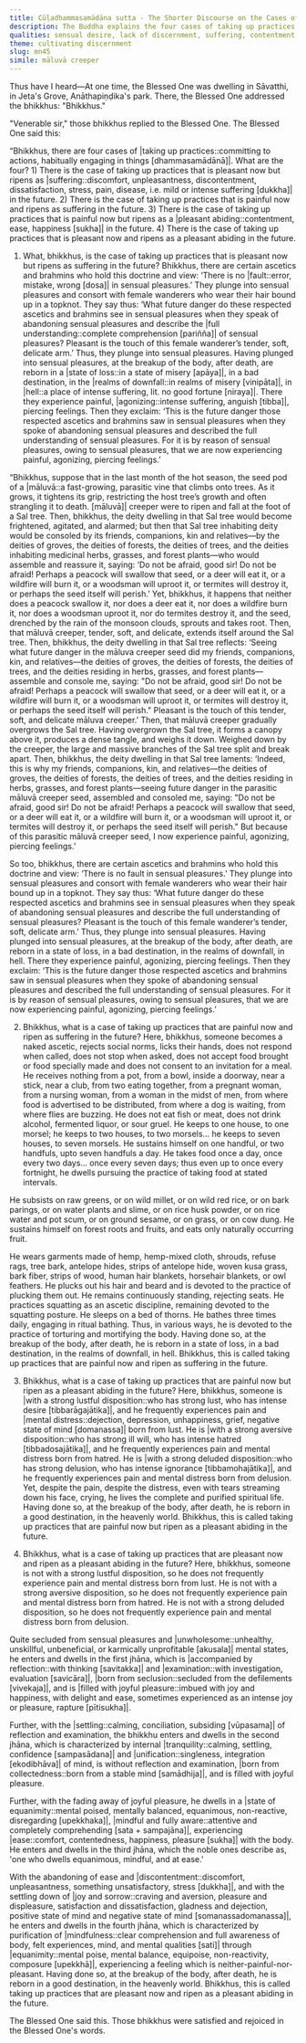 ```yaml
---
title: Cūḷadhammasamādāna sutta - The Shorter Discourse on the Cases of Taking up Practices
description: The Buddha explains the four cases of taking up practices, based on whether they are pleasant or painful now and whether they ripen as suffering or a pleasant abiding in the future.
qualities: sensual desire, lack of discernment, suffering, contentment, passion, aversion, illusion, solitude
theme: cultivating discernment
slug: mn45
simile: māluvā creeper
---
```


Thus have I heard—At one time, the Blessed One was dwelling in Sāvatthi, in Jeta's Grove, Anāthapiṇḍika's park. There, the Blessed One addressed the bhikkhus: "Bhikkhus."

"Venerable sir," those bhikkhus replied to the Blessed One. The Blessed One said this:

“Bhikkhus, there are four cases of |taking up practices::committing to actions, habitually engaging in things [dhammasamādānā]|. What are the four? 1) There is the case of taking up practices that is pleasant now but ripens as |suffering::discomfort, unpleasantness, discontentment, dissatisfaction, stress, pain, disease, i.e. mild or intense suffering [dukkha]| in the future. 2) There is the case of taking up practices that is painful now and ripens as suffering in the future. 3) There is the case of taking up practices that is painful now but ripens as a |pleasant abiding::contentment, ease, happiness [sukha]| in the future. 4) There is the case of taking up practices that is pleasant now and ripens as a pleasant abiding in the future.

1) What, bhikkhus, is the case of taking up practices that is pleasant now but ripens as suffering in the future? Bhikkhus, there are certain ascetics and brahmins who hold this doctrine and view: ‘There is no |fault::error, mistake, wrong [dosa]| in sensual pleasures.’ They plunge into sensual pleasures and consort with female wanderers who wear their hair bound up in a topknot. They say thus: ‘What future danger do these respected ascetics and brahmins see in sensual pleasures when they speak of abandoning sensual pleasures and describe the |full understanding::complete comprehension [pariñña]| of sensual pleasures? Pleasant is the touch of this female wanderer’s tender, soft, delicate arm.’ Thus, they plunge into sensual pleasures. Having plunged into sensual pleasures, at the breakup of the body, after death, are reborn in a |state of loss::in a state of misery [apāya]|, in a bad destination, in the |realms of downfall::in realms of misery [vinipāta]|, in |hell::a place of intense suffering, lit. no good fortune [niraya]|. There they experience painful, |agonizing::intense suffering, anguish [tibba]|, piercing feelings. Then they exclaim: ‘This is the future danger those respected ascetics and brahmins saw in sensual pleasures when they spoke of abandoning sensual pleasures and described the full understanding of sensual pleasures. For it is by reason of sensual pleasures, owing to sensual pleasures, that we are now experiencing painful, agonizing, piercing feelings.’

“Bhikkhus, suppose that in the last month of the hot season, the seed pod of a |māluvā::a fast-growing, parasitic vine that climbs onto trees. As it grows, it tightens its grip, restricting the host tree’s growth and often strangling it to death. [māluvā]| creeper were to ripen and fall at the foot of a Sal tree. Then, bhikkhus, the deity dwelling in that Sal tree would become frightened, agitated, and alarmed; but then that Sal tree inhabiting deity would be consoled by its friends, companions, kin and relatives—by the deities of groves, the deities of forests, the deities of trees, and the deities inhabiting medicinal herbs, grasses, and forest plants—who would assemble and reassure it, saying: ‘Do not be afraid, good sir! Do not be afraid! Perhaps a peacock will swallow that seed, or a deer will eat it, or a wildfire will burn it, or a woodsman will uproot it, or termites will destroy it, or perhaps the seed itself will perish.’ Yet, bhikkhus, it happens that neither does a peacock swallow it, nor does a deer eat it, nor does a wildfire burn it, nor does a woodsman uproot it, nor do termites destroy it, and the seed, drenched by the rain of the monsoon clouds, sprouts and takes root. Then, that māluvā creeper, tender, soft, and delicate, extends itself around the Sal tree. Then, bhikkhus, the deity dwelling in that Sal tree reflects: ‘Seeing what future danger in the māluva creeper seed did my friends, companions, kin, and relatives—the deities of groves, the deities of forests, the deities of trees, and the deities residing in herbs, grasses, and forest plants—assemble and console me, saying: "Do not be afraid, good sir! Do not be afraid! Perhaps a peacock will swallow that seed, or a deer will eat it, or a wildfire will burn it, or a woodsman will uproot it, or termites will destroy it, or perhaps the seed itself will perish." Pleasant is the touch of this tender, soft, and delicate māluva creeper.’ Then, that māluvā creeper gradually overgrows the Sal tree. Having overgrown the Sal tree, it forms a canopy above it, produces a dense tangle, and weighs it down. Weighed down by the creeper, the large and massive branches of the Sal tree split and break apart. Then, bhikkhus, the deity dwelling in that Sal tree laments: ‘Indeed, this is why my friends, companions, kin, and relatives—the deities of groves, the deities of forests, the deities of trees, and the deities residing in herbs, grasses, and forest plants—seeing future danger in the parasitic māluvā creeper seed, assembled and consoled me, saying: "Do not be afraid, good sir! Do not be afraid! Perhaps a peacock will swallow that seed, or a deer will eat it, or a wildfire will burn it, or a woodsman will uproot it, or termites will destroy it, or perhaps the seed itself will perish." But because of this parasitic māluvā creeper seed, I now experience painful, agonizing, piercing feelings.’

So too, bhikkhus, there are certain ascetics and brahmins who hold this doctrine and view: ‘There is no fault in sensual pleasures.’ They plunge into sensual pleasures and consort with female wanderers who wear their hair bound up in a topknot. They say thus: ‘What future danger do these respected ascetics and brahmins see in sensual pleasures when they speak of abandoning sensual pleasures and describe the full understanding of sensual pleasures? Pleasant is the touch of this female wanderer’s tender, soft, delicate arm.’ Thus, they plunge into sensual pleasures. Having plunged into sensual pleasures, at the breakup of the body, after death, are reborn in a state of loss, in a bad destination, in the realms of downfall, in hell. There they experience painful, agonizing, piercing feelings. Then they exclaim: ‘This is the future danger those respected ascetics and brahmins saw in sensual pleasures when they spoke of abandoning sensual pleasures and described the full understanding of sensual pleasures. For it is by reason of sensual pleasures, owing to sensual pleasures, that we are now experiencing painful, agonizing, piercing feelings.’

2) Bhikkhus, what is a case of taking up practices that are painful now and ripen as suffering in the future? Here, bhikkhus, someone becomes a naked ascetic, rejects social norms, licks their hands, does not respond when called, does not stop when asked, does not accept food brought or food specially made and does not consent to an invitation for a meal. He receives nothing from a pot, from a bowl, inside a doorway, near a stick, near a club, from two eating together, from a pregnant woman, from a nursing woman, from a woman in the midst of men, from where food is advertised to be distributed, from where a dog is waiting, from where flies are buzzing. He does not eat fish or meat, does not drink alcohol, fermented liquor, or sour gruel. He keeps to one house, to one morsel; he keeps to two houses, to two morsels... he keeps to seven houses, to seven morsels. He sustains himself on one handful, or two handfuls, upto seven handfuls a day. He takes food once a day, once every two days... once every seven days; thus even up to once every fortnight, he dwells pursuing the practice of taking food at stated intervals.

He subsists on raw greens, or on wild millet, or on wild red rice, or on bark parings, or on water plants and slime, or on rice husk powder, or on rice water and pot scum, or on ground sesame, or on grass, or on cow dung. He sustains himself on forest roots and fruits, and eats only naturally occurring fruit.

He wears garments made of hemp, hemp-mixed cloth, shrouds, refuse rags, tree bark, antelope hides, strips of antelope hide, woven kusa grass, bark fiber, strips of wood, human hair blankets, horsehair blankets, or owl feathers. He plucks out his hair and beard and is devoted to the practice of plucking them out. He remains continuously standing, rejecting seats. He practices squatting as an ascetic discipline, remaining devoted to the squatting posture. He sleeps on a bed of thorns. He bathes three times daily, engaging in ritual bathing. Thus, in various ways, he is devoted to the practice of torturing and mortifying the body. Having done so, at the breakup of the body, after death, he is reborn in a state of loss, in a bad destination, in the realms of downfall, in hell. Bhikkhus, this is called taking up practices that are painful now and ripen as suffering in the future.

3) Bhikkhus, what is a case of taking up practices that are painful now but ripen as a pleasant abiding in the future? Here, bhikkhus, someone is |with a strong lustful disposition::who has strong lust, who has intense desire [tibbarāgajātika]|, and he frequently experiences pain and |mental distress::dejection, depression, unhappiness, grief, negative state of mind [domanassa]| born from lust. He is |with a strong aversive disposition::who has strong ill will, who has intense hatred [tibbadosajātika]|, and he frequently experiences pain and mental distress born from hatred. He is |with a strong deluded disposition::who has strong delusion, who has intense ignorance [tibbamohajātika]|, and he frequently experiences pain and mental distress born from delusion. Yet, despite the pain, despite the distress, even with tears streaming down his face, crying, he lives the complete and purified spiritual life. Having done so, at the breakup of the body, after death, he is reborn in a good destination, in the heavenly world. Bhikkhus, this is called taking up practices that are painful now but ripen as a pleasant abiding in the future.

4) Bhikkhus, what is a case of taking up practices that are pleasant now and ripen as a pleasant abiding in the future? Here, bhikkhus, someone is not with a strong lustful disposition, so he does not frequently experience pain and mental distress born from lust. He is not with a strong aversive disposition, so he does not frequently experience pain and mental distress born from hatred. He is not with a strong deluded disposition, so he does not frequently experience pain and mental distress born from delusion.

Quite secluded from sensual pleasures and |unwholesome::unhealthy, unskillful, unbeneficial, or karmically unprofitable [akusala]| mental states, he enters and dwells in the first jhāna, which is |accompanied by reflection::with thinking [savitakka]| and |examination::with investigation, evaluation [savicāra]|, |born from seclusion::secluded from the defilements [vivekaja]|, and is |filled with joyful pleasure::imbued with joy and happiness, with delight and ease, sometimes experienced as an intense joy or pleasure, rapture [pītisukha]|.

Further, with the |settling::calming, conciliation, subsiding [vūpasama]| of reflection and examination, the bhikkhu enters and dwells in the second jhāna, which is characterized by internal |tranquility::calming, settling, confidence [sampasādana]| and |unification::singleness, integration [ekodibhāva]| of mind, is without reflection and examination, |born from collectedness::born from a stable mind [samādhija]|, and is filled with joyful pleasure.

Further, with the fading away of joyful pleasure, he dwells in a |state of equanimity::mental poised, mentally balanced, equanimous, non-reactive, disregarding [upekkhaka]|, |mindful and fully aware::attentive and completely comprehending [sata + sampajāna]|, experiencing |ease::comfort, contentedness, happiness, pleasure [sukha]| with the body. He enters and dwells in the third jhāna, which the noble ones describe as, 'one who dwells equanimous, mindful, and at ease.'

With the abandoning of ease and |discontentment::discomfort, unpleasantness, something unsatisfactory, stress [dukkha]|, and with the settling down of |joy and sorrow::craving and aversion, pleasure and displeasure, satisfaction and dissatisfaction, gladness and dejection, positive state of mind and negative state of mind [somanassadomanassa]|, he enters and dwells in the fourth jhāna, which is characterized by purification of |mindfulness::clear comprehension and full awareness of body, felt experiences, mind, and mental qualities [sati]| through |equanimity::mental poise, mental balance, equipoise, non-reactivity, composure [upekkhā]|, experiencing a feeling which is neither-painful-nor-pleasant. Having done so, at the breakup of the body, after death, he is reborn in a good destination, in the heavenly world. Bhikkhus, this is called taking up practices that are pleasant now and ripen as a pleasant abiding in the future.

The Blessed One said this. Those bhikkhus were satisfied and rejoiced in the Blessed One's words.